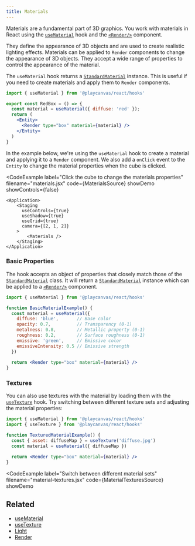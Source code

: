 ```yaml
---
title: Materials
---
```



Materials are a fundamental part of 3D graphics. You work with materials in React using the [`useMaterial`](../../api/hooks/use-material) hook and the [`<Render/>`](../../api/render) component.

They define the appearance of 3D objects and are used to create realistic lighting effects. Materials can be applied to `Render` components to change the appearance of 3D objects. They accept a wide range of properties to control the appearance of the material.

The `useMaterial` hook returns a [`StandardMaterial`](https://api.playcanvas.com/engine/classes/StandardMaterial.html) instance. This is useful if you need to create materials and apply them to `Render` components.

```jsx copy filename="use-material.jsx"
import { useMaterial } from '@playcanvas/react/hooks'

export const RedBox = () => {
  const material = useMaterial({ diffuse: 'red' });
  return (
    <Entity>
      <Render type="box" material={material} />
    </Entity>
  )
}
```

In the example below, we're using the `useMaterial` hook to create a material and applying it to a `Render` component. We also add a `onClick` event to the `Entity` to change the material properties when the cube is clicked.

<CodeExample
  label="Click the cube to change the materials properties"
  filename="materials.jsx"
  code={MaterialsSource}
  showDemo
  showControls={false}
>
    <Application>
        <Staging 
          useControls={true} 
          useShadow={true}
          useGrid={true}
          camera={[2, 1, 2]} 
        >
            <Materials />
        </Staging>
    </Application>
</CodeExample>

### Basic Properties

The hook accepts an object of properties that closely match those of the [`StandardMaterial`](https://api.playcanvas.com/engine/classes/StandardMaterial.html) class. It will return a [`StandardMaterial`](https://api.playcanvas.com/engine/classes/StandardMaterial.html) instance which can be applied to a [`<Render/>`](../../api/render) component.

```jsx copy
import { useMaterial } from '@playcanvas/react/hooks'

function BasicMaterialExample() {
  const material = useMaterial({
    diffuse: 'blue',       // Base color
    opacity: 0.7,          // Transparency (0-1)
    metalness: 0.8,        // Metallic property (0-1)
    roughness: 0.2,        // Surface roughness (0-1)
    emissive: 'green',     // Emissive color
    emissiveIntensity: 0.5 // Emissive strength
  })
  
  return <Render type="box" material={material} />
}
```

### Textures

You can also use textures with the material by loading them with the [`useTexture`](../../api/hooks/use-asset#usetexture) hook. Try switching between different texture sets and adjusting the material properties:

```jsx copy
import { useMaterial } from '@playcanvas/react/hooks'
import { useTexture } from '@playcanvas/react/hooks'

function TexturedMaterialExample() {
  const { asset: diffuseMap } = useTexture('diffuse.jpg')
  const material = useMaterial({ diffuseMap })

  return <Render type="box" material={material} />
}
```

<CodeExample
  label="Switch between different material sets"
  filename="material-textures.jsx"
  code={MaterialTexturesSource}
  showDemo
>
  <Application>
    <Staging
      useLight={true}
      useShadow={true}
      useGrid={true}
      camera={[1.5, 0.75, 1.5]}
      useControls={true}
    >
      <MaterialTextures />
    </Staging>
  </Application>
</CodeExample>

## Related

- [useMaterial](../../api/hooks/use-material)
- [useTexture](../../api/hooks/use-asset#usetexture)
- [Light](../../api/light)
- [Render](../../api/render)
